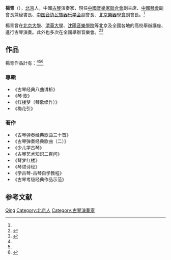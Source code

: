 {{Otheruses|杨青}}
{{orphan|time=2021-07-05}}
'''楊青'''（{{bd|1951年|8月}}），[[北京|北京]]人，中國[[古琴|古琴]]演奏家，現任[[中國音樂家聯合會|中國音樂家聯合會]]副主席、[[中國琴會|中國琴會]]副會長兼秘書長、[[中国音协民族器乐学会|中国音协民族器乐学会]]副會長、[[北京樂器學會|北京樂器學會]]副會長。<ref name="音樂節"/>

楊青曾在[[北京大學|北京大學]]、[[清華大學|清華大學]]、[[沈陽音樂學院|沈陽音樂學院]]等北京及全國各地的高校舉辦講座、進行古琴演奏。此外也多次在全國舉辦音樂會。<ref name="音樂節">{{Cite web|url=http://www.loveguzheng.com.cn/index.php?option=com_content&module=43&sortid=67&artid=617|title=“敦煌杯”第二届北京国际民族器乐大赛古琴组评委——杨青|accessdate=2014-07-10|work=|publisher=北京國際古箏音樂節|archive-url=https://web.archive.org/web/20140714115257/http://www.loveguzheng.com.cn/index.php?option=com_content&module=43&sortid=67&artid=617|archive-date=2014-07-14|dead-url=yes}}</ref><ref name="古曲網">{{Cite web|url=http://info.guqu.net/guqindashi/20080527160314_22890.html|title=古琴演奏家、音乐教育家杨青|accessdate=2014-07-10|work=|publisher=中國古曲網|date=2012-06-06|archive-date=2019-06-09|archive-url=https://web.archive.org/web/20190609222157/http://info.guqu.net/guqindashi/20080527160314_22890.html|dead-url=no}}</ref>

== 作品 ==
楊青作品計有：<ref name="古曲網"/><ref name="音樂節"/><ref>{{Cite web|url=http://guqinsai.guqu.net/pingwei/30733.html|title=杨青|accessdate=2014-07-10|work=|publisher=中國琴會|archive-url=https://web.archive.org/web/20140714124340/http://guqinsai.guqu.net/pingwei/30733.html|archive-date=2014-07-14|dead-url=yes}}</ref>

=== 專輯 ===
*《古琴经典八曲讲析》
*《琴·歌》
*《红楼梦（琴歌续作）》
*《梅花引》

=== 著作 ===
*《古琴弹奏经典歌曲三十首》
*《古琴弹奏经典歌曲（二）》
*《少儿学古琴》
*《古琴艺术知识二百问》
*《琴梦红楼》
*《琴颂诗经》
*《学古琴-古琴自学教程》
*《古琴考级经典作品示范》

== 参考文献 ==
{{reflist}}

{{Authority control}}
{{DEFAULTSORT:Yang杨}}
[[Category:楊姓|Qing]]
[[Category:北京人|Category:北京人]]
[[Category:古琴演奏家|Category:古琴演奏家]]